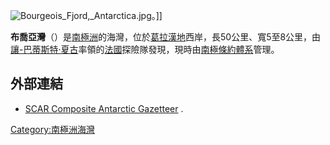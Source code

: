 [[Image:Bourgeois_Fjord,_Antarctica.jpg|thumb]]。]]

'''布喬亞灣'''（{{lang-en|Bourgeois Fjord}}）是[[南極洲|南極洲]]的海灣，位於[[葛拉漢地|葛拉漢地]]西岸，長50公里、寬5至8公里，由[[讓-巴蒂斯特·夏古|讓-巴蒂斯特·夏古]]率領的[[法國|法國]]探險隊發現，現時由[[南極條約體系|南極條約體系]]管理。

==外部連結==
* [http://data.aad.gov.au/aadc/gaz/scar/ SCAR Composite Antarctic Gazetteer] {{WebCite|url=https://www.webcitation.org/5ug2CfC7m?url=http://data.aad.gov.au/aadc/gaz/scar/ |date=20101202140255 |dateformat=iso }}.

{{coord|67|40|S|67|5|W|scale:500000_source:GNIS|display=title}}

{{DEFAULTSORT:Bourgeois Fjord}}
[[Category:南極洲海灣|Category:南極洲海灣]]


{{FallièresCoast-geo-stub}}